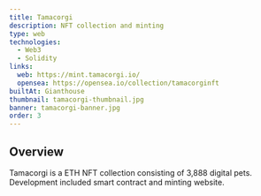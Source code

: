 ```yaml
---
title: Tamacorgi
description: NFT collection and minting
type: web
technologies:
  - Web3
  - Solidity
links:
  web: https://mint.tamacorgi.io/
  opensea: https://opensea.io/collection/tamacorginft
builtAt: Gianthouse
thumbnail: tamacorgi-thumbnail.jpg
banner: tamacorgi-banner.jpg
order: 3
---
```


## Overview

Tamacorgi is a ETH NFT collection consisting of 3,888 digital pets. Development included smart contract and minting website.

